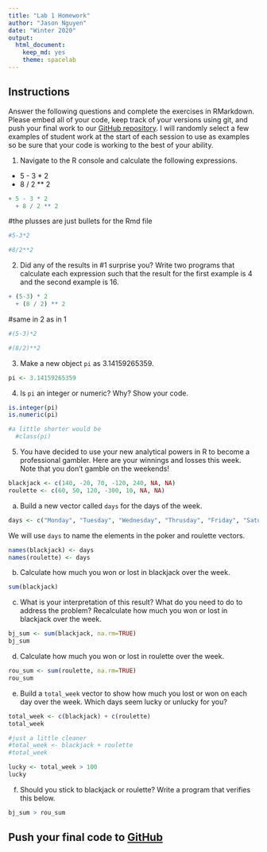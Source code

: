 ```yaml
---
title: "Lab 1 Homework"
author: "Jason Nguyen"
date: "Winter 2020"
output:
  html_document: 
    keep_md: yes
    theme: spacelab
---
```


## Instructions
Answer the following questions and complete the exercises in RMarkdown. Please embed all of your code, keep track of your versions using git, and push your final work to our [GitHub repository](https://github.com/FRS417-DataScienceBiologists). I will randomly select a few examples of student work at the start of each session to use as examples so be sure that your code is working to the best of your ability.  

1. Navigate to the R console and calculate the following expressions.  
  + 5 - 3 * 2  
  + 8 / 2 ** 2  
```r
+ 5 - 3 * 2  
  + 8 / 2 ** 2 
```

#the plusses are just bullets for the Rmd file
```r
#5-3*2
```

```r
#8/2**2
```


2. Did any of the results in #1 surprise you? Write two programs that calculate each expression such that the result for the first example is 4 and the second example is 16.  
```r
+ (5-3) * 2
  + (8 / 2) ** 2
```
#same in 2 as in 1
```r
#(5-3)*2
```

```r
#(8/2)**2
```

3. Make a new object `pi` as 3.14159265359.  

```r
pi <- 3.14159265359
```


4. Is `pi` an integer or numeric? Why? Show your code.  
```r
is.integer(pi)
is.numeric(pi)
```

```r
#a little shorter would be
  #class(pi)
```

5. You have decided to use your new analytical powers in R to become a professional gambler. Here are your winnings and losses this week. Note that you don't gamble on the weekends!  
```r
blackjack <- c(140, -20, 70, -120, 240, NA, NA)
roulette <- c(60, 50, 120, -300, 10, NA, NA)
```

a. Build a new vector called `days` for the days of the week. 
```r
days <- c("Monday", "Tuesday", "Wednesday", "Thrusday", "Friday", "Saturday", "Sunday")
```


We will use `days` to name the elements in the poker and roulette vectors.
```r
names(blackjack) <- days
names(roulette) <- days
```

b. Calculate how much you won or lost in blackjack over the week.  
```r
sum(blackjack)
```


c. What is your interpretation of this result? What do you need to do to address the problem? Recalculate how much you won or lost in blackjack over the week.  
```r
bj_sum <- sum(blackjack, na.rm=TRUE)
bj_sum
```


d. Calculate how much you won or lost in roulette over the week.  
```r
rou_sum <- sum(roulette, na.rm=TRUE)
rou_sum
```


e. Build a `total_week` vector to show how much you lost or won on each day over the week. Which days seem lucky or unlucky for you?
```r
total_week <- c(blackjack) + c(roulette)
total_week
```

```r
#just a little cleaner
#total_week <- blackjack + roulette
#total_week
```



```r
lucky <- total_week > 100
lucky
```

f. Should you stick to blackjack or roulette? Write a program that verifies this below.  
```r
bj_sum > rou_sum
```


## Push your final code to [GitHub](https://github.com/FRS417-DataScienceBiologists)
